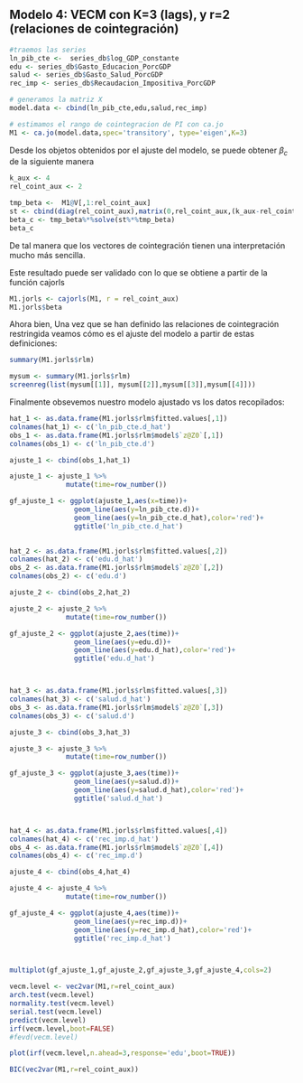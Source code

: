## Modelo 4: VECM con K=3 (lags), y r=2 (relaciones de cointegración)


```r
#traemos las series
ln_pib_cte <-  series_db$log_GDP_constante
edu <- series_db$Gasto_Educacion_PorcGDP
salud <- series_db$Gasto_Salud_PorcGDP
rec_imp <- series_db$Recaudacion_Impositiva_PorcGDP

# generamos la matriz X
model.data <- cbind(ln_pib_cte,edu,salud,rec_imp)

# estimamos el rango de cointegracion de PI con ca.jo
M1 <- ca.jo(model.data,spec='transitory', type='eigen',K=3)


```


Desde los objetos obtenidos por el ajuste del modelo, se puede obtener $\beta_c$ de la siguiente manera



```r
k_aux <- 4
rel_coint_aux <- 2

tmp_beta <-  M1@V[,1:rel_coint_aux]
st <- cbind(diag(rel_coint_aux),matrix(0,rel_coint_aux,(k_aux-rel_coint_aux)))
beta_c <- tmp_beta%*%solve(st%*%tmp_beta)
beta_c

```

De tal manera que los vectores de cointegración tienen una interpretación mucho más sencilla.

Este resultado puede ser validado con lo que se obtiene a partir de la función cajorls
```r
M1.jorls <- cajorls(M1, r = rel_coint_aux)
M1.jorls$beta
```


Ahora bien, Una vez que se han definido las relaciones de cointegración restringida veamos cómo es el ajuste del modelo a partir de estas definiciones:

```r
summary(M1.jorls$rlm)
```



```r
mysum <- summary(M1.jorls$rlm)
screenreg(list(mysum[[1]], mysum[[2]],mysum[[3]],mysum[[4]]))
```


Finalmente obsevemos nuestro modelo ajustado vs los datos recopilados:

```r

hat_1 <- as.data.frame(M1.jorls$rlm$fitted.values[,1])
colnames(hat_1) <- c('ln_pib_cte.d_hat')
obs_1 <- as.data.frame(M1.jorls$rlm$model$`z@Z0`[,1])
colnames(obs_1) <- c('ln_pib_cte.d')

ajuste_1 <- cbind(obs_1,hat_1)

ajuste_1 <- ajuste_1 %>%
              mutate(time=row_number())

gf_ajuste_1 <- ggplot(ajuste_1,aes(x=time))+
                geom_line(aes(y=ln_pib_cte.d))+
                geom_line(aes(y=ln_pib_cte.d_hat),color='red')+
                ggtitle('ln_pib_cte.d_hat')

  
hat_2 <- as.data.frame(M1.jorls$rlm$fitted.values[,2])
colnames(hat_2) <- c('edu.d_hat')
obs_2 <- as.data.frame(M1.jorls$rlm$model$`z@Z0`[,2])
colnames(obs_2) <- c('edu.d')

ajuste_2 <- cbind(obs_2,hat_2)

ajuste_2 <- ajuste_2 %>%
              mutate(time=row_number())

gf_ajuste_2 <- ggplot(ajuste_2,aes(time))+
                geom_line(aes(y=edu.d))+
                geom_line(aes(y=edu.d_hat),color='red')+
                ggtitle('edu.d_hat')



hat_3 <- as.data.frame(M1.jorls$rlm$fitted.values[,3])
colnames(hat_3) <- c('salud.d_hat')
obs_3 <- as.data.frame(M1.jorls$rlm$model$`z@Z0`[,3])
colnames(obs_3) <- c('salud.d')

ajuste_3 <- cbind(obs_3,hat_3)

ajuste_3 <- ajuste_3 %>%
              mutate(time=row_number())

gf_ajuste_3 <- ggplot(ajuste_3,aes(time))+
                geom_line(aes(y=salud.d))+
                geom_line(aes(y=salud.d_hat),color='red')+
                ggtitle('salud.d_hat')



hat_4 <- as.data.frame(M1.jorls$rlm$fitted.values[,4])
colnames(hat_4) <- c('rec_imp.d_hat')
obs_4 <- as.data.frame(M1.jorls$rlm$model$`z@Z0`[,4])
colnames(obs_4) <- c('rec_imp.d')

ajuste_4 <- cbind(obs_4,hat_4)

ajuste_4 <- ajuste_4 %>%
              mutate(time=row_number())

gf_ajuste_4 <- ggplot(ajuste_4,aes(time))+
                geom_line(aes(y=rec_imp.d))+
                geom_line(aes(y=rec_imp.d_hat),color='red')+
                ggtitle('rec_imp.d_hat')



multiplot(gf_ajuste_1,gf_ajuste_2,gf_ajuste_3,gf_ajuste_4,cols=2)
```




```r
vecm.level <- vec2var(M1,r=rel_coint_aux)
arch.test(vecm.level)
normality.test(vecm.level)
serial.test(vecm.level)
predict(vecm.level)
irf(vecm.level,boot=FALSE)
#fevd(vecm.level)
```



```r
plot(irf(vecm.level,n.ahead=3,response='edu',boot=TRUE))
```


```r
BIC(vec2var(M1,r=rel_coint_aux))
```
